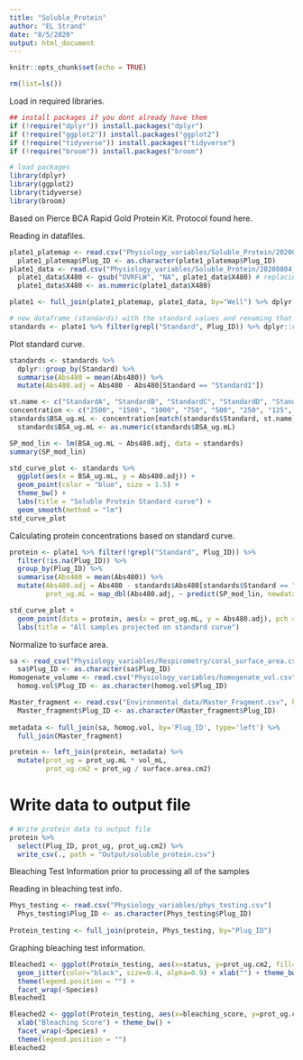 ```yaml
---
title: "Soluble_Protein"
author: "EL Strand"
date: "8/5/2020"
output: html_document
---
```


```r
knitr::opts_chunk$set(echo = TRUE)
```

```r
rm(list=ls())
```

Load in required libraries. 
```r
## install packages if you dont already have them
if (!require("dplyr")) install.packages("dplyr")
if (!require("ggplot2")) install.packages("ggplot2")
if (!require("tidyverse")) install.packages("tidyverse")
if (!require("broom")) install.packages("broom")

# load packages
library(dplyr)
library(ggplot2)
library(tidyverse)
library(broom)
```

Based on Pierce BCA Rapid Gold Protein Kit.
Protocol found here. 

Reading in datafiles. 
```r
plate1_platemap <- read.csv("Physiology_variables/Soluble_Protein/20200804_Plate1_SP_platemap.csv") 
  plate1_platemap$Plug_ID <- as.character(plate1_platemap$Plug_ID)
plate1_data <- read.csv("Physiology_variables/Soluble_Protein/20200804_plate1_TP.csv", header=T) 
  plate1_data$X480 <- gsub("OVRFLW", "NA", plate1_data$X480) # replacing OVRFLW valuew with NA
  plate1_data$X480 <- as.numeric(plate1_data$X480)

plate1 <- full_join(plate1_platemap, plate1_data, by="Well") %>% dplyr::rename(Abs480 = X480) %>% filter(!is.na(Plug_ID)) # joining two above dataframes; renaming X480 column; removing all wells with NA values

# new dataframe (standards) with the standard values and renaming that column
standards <- plate1 %>% filter(grepl("Standard", Plug_ID)) %>% dplyr::rename(Standard = Plug_ID)
```

Plot standard curve. 
```r
standards <- standards %>%
  dplyr::group_by(Standard) %>%
  summarise(Abs480 = mean(Abs480)) %>%
  mutate(Abs480.adj = Abs480 - Abs480[Standard == "StandardI"])

st.name <- c("StandardA", "StandardB", "StandardC", "StandardD", "StandardE", "StandardF", "StandardG", "StandardH", "StandardI")
concentration <- c("2500", "1500", "1000", "750", "500", "250", "125", "25", "0")
standards$BSA_ug.mL <- concentration[match(standards$Standard, st.name)]
  standards$BSA_ug.mL <- as.numeric(standards$BSA_ug.mL)

SP_mod_lin <- lm(BSA_ug.mL ~ Abs480.adj, data = standards)
summary(SP_mod_lin)

std_curve_plot <- standards %>%
  ggplot(aes(x = BSA_ug.mL, y = Abs480.adj)) +
  geom_point(color = "blue", size = 1.5) + 
  theme_bw() + 
  labs(title = "Soluble Protein Standard curve") + 
  geom_smooth(method = "lm")
std_curve_plot
```

Calculating protein concentrations based on standard curve. 
```r
protein <- plate1 %>% filter(!grepl("Standard", Plug_ID)) %>%
  filter(!is.na(Plug_ID)) %>%
  group_by(Plug_ID) %>%
  summarise(Abs480 = mean(Abs480)) %>%
  mutate(Abs480.adj = Abs480 - standards$Abs480[standards$Standard == "StandardI"],  # Subtract blank standard (Standard I) from mean absorbance values
         prot_ug.mL = map_dbl(Abs480.adj, ~ predict(SP_mod_lin, newdata = data.frame(Abs480.adj = .))))    # Use standard curve to convert absorbance to protein

std_curve_plot + 
  geom_point(data = protein, aes(x = prot_ug.mL, y = Abs480.adj), pch = "X", cex = 5, alpha = 0.3) +
  labs(title = "All samples projected on standard curve")
```

Normalize to surface area. 
```r
sa <- read_csv("Physiology_variables/Respirometry/coral_surface_area.csv") %>% dplyr::rename(Plug_ID = Sample_ID) %>% select(Plug_ID, surface.area.cm2)
  sa$Plug_ID <- as.character(sa$Plug_ID)
Homogenate_volume <- read.csv("Physiology_variables/homogenate_vol.csv") %>% select(Plug_ID, vol_mL)
  homog.vol$Plug_ID <- as.character(homog.vol$Plug_ID)

Master_fragment <- read.csv("Environmental_data/Master_Fragment.csv", header=T, sep=",", na.string="NA") %>% select(Plug_ID, Species, Timepoint, Temperature, Treatment, CO2)
  Master_fragment$Plug_ID <- as.character(Master_fragment$Plug_ID)
  
metadata <- full_join(sa, homog.vol, by='Plug_ID', type='left') %>% 
  full_join(Master_fragment)

protein <- left_join(protein, metadata) %>%
  mutate(prot_ug = prot_ug.mL * vol_mL,
         prot_ug.cm2 = prot_ug / surface.area.cm2)
```

# Write data to output file
```r
# Write protein data to output file
protein %>%
  select(Plug_ID, prot_ug, prot_ug.cm2) %>%
  write_csv(., path = "Output/soluble_protein.csv")
```



############# Bleaching Test Information prior to processing all of the samples ############# 

Reading in bleaching test info. 
```r
Phys_testing <- read.csv("Physiology_variables/phys_testing.csv")
  Phys_testing$Plug_ID <- as.character(Phys_testing$Plug_ID)
  
Protein_testing <- full_join(protein, Phys_testing, by="Plug_ID")
```

Graphing bleaching test information.
```r
Bleached1 <- ggplot(Protein_testing, aes(x=status, y=prot_ug.cm2, fill=status)) + geom_boxplot(alpha=0.5) +
  geom_jitter(color="black", size=0.4, alpha=0.9) + xlab("") + theme_bw() + 
  theme(legend.position = "") + 
  facet_wrap(~Species)
Bleached1

Bleached2 <- ggplot(Protein_testing, aes(x=bleaching_score, y=prot_ug.cm2)) + geom_point() + 
  xlab("Bleaching Score") + theme_bw() + 
  facet_wrap(~Species) + 
  theme(legend.position = "")
Bleached2
```


